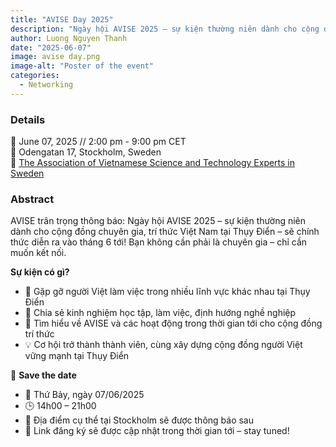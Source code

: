 ```yaml
---
title: "AVISE Day 2025"
description: "Ngày hội AVISE 2025 – sự kiện thường niên dành cho cộng đồng chuyên gia, trí thức Việt Nam tại Thụy Điển"
author: Luong Nguyen Thanh
date: "2025-06-07"
image: avise day.png
image-alt: "Poster of the event"
categories:
  - Networking
---
```


### Details

📆 June 07, 2025 // 2:00 pm - 9:00 pm CET  
🏨 Odengatan 17, Stockholm, Sweden  
🌠 [The Association of Vietnamese Science and Technology Experts in Sweden](https://www.linkedin.com/groups/14482383/)

### Abstract

AVISE trân trọng thông báo: Ngày hội AVISE 2025 – sự kiện thường niên dành cho cộng đồng chuyên gia, trí thức Việt Nam tại Thụy Điển – sẽ chính thức diễn ra vào tháng 6 tới!
Bạn không cần phải là chuyên gia – chỉ cần muốn kết nối.

**Sự kiện có gì?**

- 🌱 Gặp gỡ người Việt làm việc trong nhiều lĩnh vực khác nhau tại Thụy Điển
- 🤝 Chia sẻ kinh nghiệm học tập, làm việc, định hướng nghề nghiệp
- 🎯 Tìm hiểu về AVISE và các hoạt động trong thời gian tới cho cộng đồng trí thức
- 💡 Cơ hội trở thành thành viên, cùng xây dựng cộng đồng người Việt vững mạnh tại Thụy Điển

📌 **Save the date**

- 📅 Thứ Bảy, ngày 07/06/2025
- 🕒 14h00 – 21h00
- 📍 Địa điểm cụ thể tại Stockholm sẽ được thông báo sau
- 📲 Link đăng ký sẽ được cập nhật trong thời gian tới – stay tuned!


